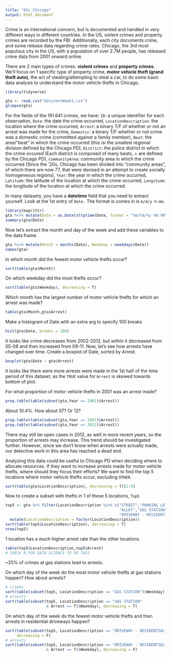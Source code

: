 ```yaml
---
title: "01c_Chicago"
output: html_document
---
```


Crime is an international concern, but is documented and handled in very different ways in different countries. In the US, violent crimes and property crimes are recorded by the FBI. Additionally, each city documents crime, and some release data regarding crime rates. Chicago, the 3rd most populous city in the US, with a population of over 2.7M people, has released crime data from 2001 onward online.
 
There are 2 main types of crimes: **violent crimes** and **property crimes**. We'll focus on 1 specific type of property crime, **motor vehicle theft (grand theft auto)**, the act of stealing/attempting to steal a car, to do some basic data analysis to understand the motor vehicle thefts in Chicago. 
```r
library(tidyverse)

gta <- read.csv("data/mvtWeek1.csv")
glimpse(gta)
```

For the fields of the 191.641 crimes, we have: `ID`: a unique identifier for each observation, `Date`: the date the crime occurred, `LocationDescription`: the location where the crime occurred, `Arrest`: a binary T/F of whether or not an arrest was made for the crime, `Domestic`: a binary T/F whether or not crime was a domestic crime (committed against a family member), `Beat`: the area/"beat" in which the crime occurred (this isi the smallest regional division defined by the Chicago PD), `District`: the police district in which the crime occured (Each district is composed of many beats, + are defined by the Chicago PD), `CommunityArea`: community area in which the crime occurred (Since the '20s, Chicago has been divided into "community areas", of which there are now 77, that were devised in an attempt to create socially homogeneous regions), `Year`: the year in which the crime occurred, `Latitude`: the latitude of the location at which the crime occurred, `Longitude`: the longitude of the location at which the crime occurred.

In many datasets, you have a **datetime** field that you need to extract yourself. Look at the 1st entry of `Date.` The format is comes in is `m/d/y h:mm`.
```r
library(magrittr)
gta %<>% mutate(Date = as.Date(strptime(Date, format = "%m/%d/%y %H:%M")))
summary(gta$Date)
```

Now let's extract the month and day of the week and add these variables to the data frame.
```r
gta %<>% mutate(Month = months(Date), Weekday = weekdays(Date))
names(gta)     
```

In which month did the fewest motor vehicle thefts occur?
```r
sort(table(gta$Month))
```
On which weekday did the most thefts occur?
```r
sort(table(gta$Weekday), decreasing = T)
```

Which month has the largest number of motor vehicle thefts for which an arrest was made?
```r
table(gta$Month,gta$Arrest)
```

Make a histogram of Date wtih an extra arg to specify 100 breaks
```r
hist(gta$Date, breaks = 100)
```

It looks like crime decreases from 2002-2012, but within it decreased from 05-08 and then increased from 09-11. Now, let's see how arrests have changed over time. Create a boxplot of Date, sorted by Arrest.
```r
boxplot(gta$Date ~ gta$Arrest)
```

It looks like there were more arrests were made in the 1st half of the time period of this dataset, as the `TRUE` value for `Arrest` is skewed towards bottom of plot.

For what proportion of motor vehicle thefts in 2001 was an arrest made?
```r
prop.table(table(subset(gta,Year == 2001)$Arrest))
```

About 10.4%. How about 07? Or 12?
```r
prop.table(table(subset(gta,Year == 2007)$Arrest))
prop.table(table(subset(gta,Year == 2012)$Arrest))
```

There may still be open cases in 2012, as well in more recent years, so the proportion of arrests may increase. This trend should be investigated further. However, since we don't know when arrests were actually made, our detective work in this area has reached a dead end.

Analyzing this data could be useful to Chicago PD when deciding where to allocate resources. If they want to increase arrests made for motor vehicle thefts, where should they focus their efforts? We want to find the top 5 locations where motor vehicle thefts occur, excluding `OTHER`.
```R
sort(table(gta$LocationDescription), decreasing = T)[1:6]
```

Now to create a subset with thefts in 1 of these 5 locations, `Top5`
```r
top5 <- gta %>% filter(LocationDescription %in% c("STREET","PARKING LOT/GARAGE(NON.RESID.)",
                                                  "ALLEY","GAS STATION",
                                                  "DRIVEWAY - RESIDENTIAL")) %>%
  mutate(LocationDescription = factor(LocationDescription))
sort(table(top5$LocationDescription), decreasing = T)
nrow(top5)
```

1 location has a much higher arrest rate than the other locations.
```r
table(top5$LocationDescription,top5$Arrest)
# CHECK R FOR DATA SCIENCE TO DO THIS
```
 
 ~25% of crimes at gas stations lead to arrests.

On which day of the week do the most motor vehicle thefts at gas stations happen? How about arrests?
```r
# crimes
sort(table(subset(top5, LocationDescription == "GAS STATION")$Weekday), decreasing = T)
# arrests
sort(table(subset(top5, LocationDescription == "GAS STATION" 
                  & Arrest == T)$Weekday), decreasing = T)
```

On which day of the week do the fewest motor vehicle thefts and then arrests in residential driveways happen?
```R
sort(table(subset(top5, LocationDescription == "DRIVEWAY - RESIDENTIAL")$Weekday),
     decreasing = F)
# arrests
sort(table(subset(top5, LocationDescription == "DRIVEWAY - RESIDENTIAL" 
                  & Arrest == T)$Weekday), decreasing = F)
```